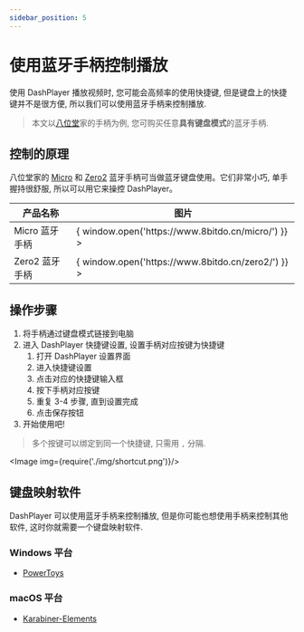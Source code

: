 ```yaml
---
sidebar_position: 5
---
```


# 使用蓝牙手柄控制播放

使用 DashPlayer 播放视频时, 您可能会高频率的使用快捷键, 但是键盘上的快捷键并不是很方便, 所以我们可以使用蓝牙手柄来控制播放.

> 本文以[八位堂](https://www.8bitdo.cn)家的手柄为例, 您可购买任意**具有键盘模式**的蓝牙手柄.

## 控制的原理

八位堂家的 [Micro](https://www.8bitdo.cn/micro/) 和 [Zero2](https://www.8bitdo.cn/zero2/) 蓝牙手柄可当做蓝牙键盘使用。它们非常小巧, 单手握持很舒服, 所以可以用它来操控 DashPlayer。

<table>
    <thead>
    <tr>
        <th>产品名称</th>
        <th>图片</th>
    </tr>
    </thead>
    <tbody>
    <tr>
        <td style={{whiteSpace: 'nowrap'}}>Micro 蓝牙手柄</td>
        <td
            onClick={() => {
                window.open('https://www.8bitdo.cn/micro/')
            }}
        ><Image img={require('./img/8bitdo-micro-l.png')}/></td>
    </tr>
    <tr>
        <td style={{whiteSpace: 'nowrap'}}>Zero2 蓝牙手柄</td>
        <td
            onClick={() => {
                window.open('https://www.8bitdo.cn/zero2/')
            }}
        ><Image img={require('./img/8bitdo-zero2-l.png')}/></td>
    </tr>
    </tbody>
</table>

## 操作步骤

1. 将手柄通过键盘模式链接到电脑
2. 进入 DashPlayer 快捷键设置, 设置手柄对应按键为快捷键
   1. 打开 DashPlayer 设置界面
   2. 进入快捷键设置
   3. 点击对应的快捷键输入框
   4. 按下手柄对应按键
   5. 重复 3-4 步骤, 直到设置完成
   6. 点击保存按钮
3. 开始使用吧!

> 多个按键可以绑定到同一个快捷键, 只需用 `,` 分隔.

<Image img={require('./img/shortcut.png')}/>

## 键盘映射软件

DashPlayer 可以使用蓝牙手柄来控制播放, 但是你可能也想使用手柄来控制其他软件, 这时你就需要一个键盘映射软件.

### Windows 平台

-   [PowerToys](https://github.com/microsoft/PowerToys)

### macOS 平台

-   [Karabiner-Elements](https://karabiner-elements.pqrs.org/)
